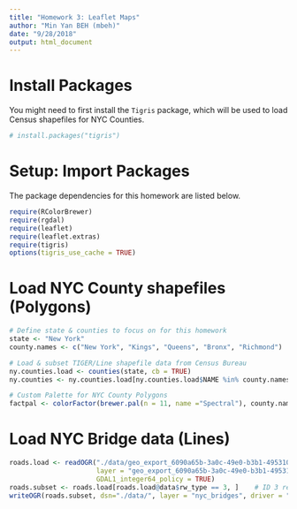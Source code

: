 ```yaml
---
title: "Homework 3: Leaflet Maps"
author: "Min Yan BEH (mbeh)"
date: "9/28/2018"
output: html_document
---
```


# Install Packages

You might need to first install the `Tigris` package, which will be used to load Census shapefiles for NYC Counties.

```r
# install.packages("tigris")
```

# Setup: Import Packages

The package dependencies for this homework are listed below.

```r
require(RColorBrewer)
require(rgdal)
require(leaflet)
require(leaflet.extras)
require(tigris)
options(tigris_use_cache = TRUE)
```

# Load NYC County shapefiles (Polygons)

```r
# Define state & counties to focus on for this homework
state <- "New York"
county.names <- c("New York", "Kings", "Queens", "Bronx", "Richmond")

# Load & subset TIGER/Line shapefile data from Census Bureau
ny.counties.load <- counties(state, cb = TRUE)
ny.counties <- ny.counties.load[ny.counties.load$NAME %in% county.names,]

# Custom Palette for NYC County Polygons
factpal <- colorFactor(brewer.pal(n = 11, name ="Spectral"), county.names)
```

# Load NYC Bridge data (Lines)

```r
roads.load <- readOGR("./data/geo_export_6090a65b-3a0c-49e0-b3b1-4953105ee436.shp", 
                      layer = "geo_export_6090a65b-3a0c-49e0-b3b1-4953105ee436",
                      GDAL1_integer64_policy = TRUE)
roads.subset <- roads.load[roads.load@data$rw_type == 3, ]    # ID 3 represents bridges
writeOGR(roads.subset, dsn="./data/", layer = "nyc_bridges", driver = "ESRI Shapefile")
```